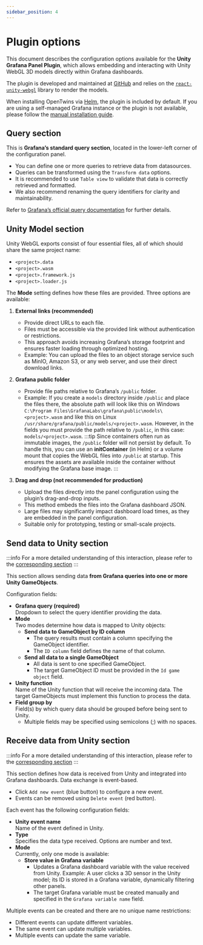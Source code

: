 ```yaml
---
sidebar_position: 4
---
```


# Plugin options

This document describes the configuration options available for the **Unity Grafana Panel Plugin**, which allows embedding and interacting with Unity WebGL 3D models directly within Grafana dashboards.

The plugin is developed and maintained at [GitHub](https://github.com/ertis-research/grafana-panel-unity) and relies on the [`react-unity-webgl`](https://www.npmjs.com/package/react-unity-webgl) library to render the models.

When installing OpenTwins via [Helm](../../installation/using-helm.mdx), the plugin is included by default. If you are using a self-managed Grafana instance or the plugin is not available, please follow the [manual installation guide](../../installation/manual/unity.md).

## Query section

This is **Grafana’s standard query section**, located in the lower-left corner of the configuration panel.

- You can define one or more queries to retrieve data from datasources.
- Queries can be transformed using the `Transform data` options.
- It is recommended to use `Table view` to validate that data is correctly retrieved and formatted.
- We also recommend renaming the query identifiers for clarity and maintainability.

Refer to [Grafana’s official query documentation](https://grafana.com/docs/grafana/latest/panels-visualizations/query-transform-data/) for further details.

## Unity Model section

Unity WebGL exports consist of four essential files, all of which should share the same project name:

- `<project>.data`
- `<project>.wasm`
- `<project>.framework.js`
- `<project>.loader.js`

The **Mode** setting defines how these files are provided. Three options are available:
 
1. **External links (recommended)**
    - Provide direct URLs to each file.
    - Files must be accessible via the provided link without authentication or restrictions.
    - This approach avoids increasing Grafana’s storage footprint and ensures faster loading through optimized hosting.
    - Example: You can upload the files to an object storage service such as MinIO, Amazon S3, or any web server, and use their direct download links.
2. **Grafana public folder**
    - Provide file paths relative to Grafana’s `/public` folder.
    - Example: If you create a `models` directory inside `/public` and place the files there, the absolute path will look like this on Windows `C:\Program Files\GrafanaLabs\grafana\public\models\<project>.wasm`
    and like this on Linux `/usr/share/grafana/public/models/<project>.wasm`. However, in the fields you must provide the path relative to `/public`, in this case: `models/<project>.wasm`.
    :::tip
    Since containers often run as immutable images, the `/public` folder will not persist by default. To handle this, you can use an **initContainer** (in Helm) or a volume mount that copies the WebGL files into `/public` at startup.
    This ensures the assets are available inside the container without modifying the Grafana base image.
    :::

3. **Drag and drop (not recommended for production)**
    - Upload the files directly into the panel configuration using the plugin’s drag-and-drop inputs.
    - This method embeds the files into the Grafana dashboard JSON.
    - Large files may significantly impact dashboard load times, as they are embedded in the panel configuration.
    - Suitable only for prototyping, testing or small-scale projects.

## Send data to Unity section

:::info
For a more detailed understanding of this interaction, please refer to the [corresponding section](./grafana-to-unity.md)
:::

This section allows sending data **from Grafana queries into one or more Unity GameObjects**.

Configuration fields:

- **Grafana query (required)**  
    Dropdown to select the query identifier providing the data.
- **Mode**  
    Two modes determine how data is mapped to Unity objects:
    - **Send data to GameObject by ID column**  
        - The query results must contain a column specifying the GameObject identifier.
        - The `ID column` field defines the name of that column.
    - **Send all data to a single GameObject**
        - All data is sent to one specified GameObject.
        - The target GameObject ID must be provided in the `Id game object` field.
- **Unity function**  
    Name of the Unity function that will receive the incoming data. The target GameObjects must implement this function to process the data.
- **Field group by**  
    Field(s) by which query data should be grouped before being sent to Unity.
    - Multiple fields may be specified using semicolons (;) with no spaces.

## Receive data from Unity section

:::info
For a more detailed understanding of this interaction, please refer to the [corresponding section](./unity-to-grafana.md)
:::

This section defines how data is received from Unity and integrated into Grafana dashboards. Data exchange is event-based.
- Click `Add new event` (blue button) to configure a new event.
- Events can be removed using `Delete event` (red button).

Each event has the following configuration fields:

- **Unity event name**  
    Name of the event defined in Unity.
- **Type**  
    Specifies the data type received. Options are number and text.
- **Mode**  
    Currently, only one mode is available:
    - **Store value in Grafana variable**
        - Updates a Grafana dashboard variable with the value received from Unity.
        Example: A user clicks a 3D sensor in the Unity model; its ID is stored in a Grafana variable, dynamically filtering other panels.
        - The target Grafana variable must be created manually and specified in the `Grafana variable name` field.

Multiple events can be created and there are no unique name restrictions:
- Different events can update different variables.
- The same event can update multiple variables.
- Multiple events can update the same variable.
